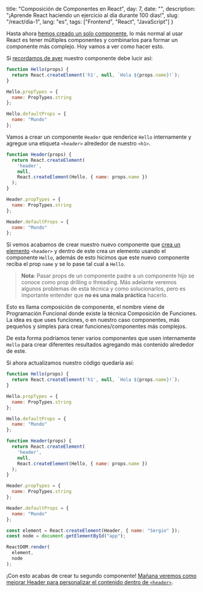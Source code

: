 
  title: "Composición de Componentes en React",
  day: 7,
  date: "",
  description: "¡Aprende React haciendo un ejercicio al día durante 100 días!",
  slug: "/react/dia-1",
  lang: "es",
  tags: ["Frontend", "React", "JavaScript"]
}


Hasta ahora [hemos creado un solo componente](/react/dia-3), lo más normal al usar React es tener múltiples componentes y combinarlos para formar un componente más complejo. Hoy vamos a ver como hacer esto.

Si [recordamos de ayer](/react/dia-6) nuestro componente debe lucir así:

```js
function Hello(props) {
  return React.createElement('h1', null, `Hola ${props.name}!`);
}

Hello.propTypes = {
  name: PropTypes.string
};

Hello.defaultProps = {
  name: "Mundo"
};
```

Vamos a crear un componente `Header` que renderice `Hello` internamente y agregue una etiqueta `<header>` alrededor de nuestro `<h1>`.

```js
function Header(props) {
  return React.createElement(
    'header',
    null,
    React.createElement(Hello, { name: props.name })
  );
}

Header.propTypes = {
  name: PropTypes.string
};

Header.defaultProps = {
  name: "Mundo"
};
```

Si vemos acabamos de crear nuestro nuevo componente que [crea un elemento](/react/dia-2) `<header>` y dentro de este crea un elemento usando el componente `Hello`, además de esto hicimos que este nuevo componente reciba el prop `name` y se lo pase tal cual a `Hello`.

> **Nota**: Pasar props de un componente padre a un componente hijo se conoce como prop drilling o threading. Más adelante veremos algunos problemas de esta técnica y como solucionarlos, pero es importante entender que **no es una mala práctica** hacerlo.

Esto es llama composición de componente, el nombre viene de Programación Funcional donde existe la técnica Composición de Funciones. La idea es que uses funciones, o en nuestro caso componentes, más pequeños y simples para crear funciones/componentes más complejos.

De esta forma podríamos tener varios componentes que usen internamente `Hello` para crear diferentes resultados agregando más contenido alrededor de este.

Si ahora actualizamos nuestro código quedaría así:

```js
function Hello(props) {
  return React.createElement('h1', null, `Hola ${props.name}!`);
}

Hello.propTypes = {
  name: PropTypes.string
};

Hello.defaultProps = {
  name: "Mundo"
};

function Header(props) {
  return React.createElement(
    'header',
    null,
    React.createElement(Hello, { name: props.name })
  );
}

Header.propTypes = {
  name: PropTypes.string
};

Header.defaultProps = {
  name: "Mundo"
};

const element = React.createElement(Header, { name: "Sergio" });
const node = document.getElementById("app");

ReactDOM.render(
  element,
  node
);
```

¡Con esto acabas de crear tu segundo componente! [Mañana veremos como mejorar Header para personalizar el contenido dentro de `<header>`](/react/dia-8).
